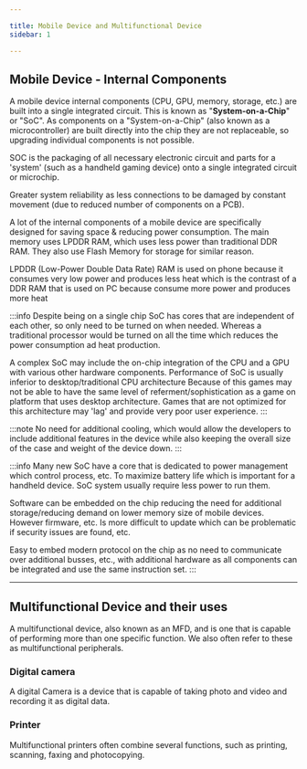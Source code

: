 ```yaml
---

title: Mobile Device and Multifunctional Device
sidebar: 1

---
```


## Mobile Device - Internal Components

A mobile device internal components (CPU, GPU, memory, storage, etc.) are built into a single integrated circuit. 
This is known as "**System-on-a-Chip**" or "SoC". As components on a "System-on-a-Chip" (also known as a microcontroller) 
are built directly into the chip they are not replaceable, so upgrading individual components is not possible. 

SOC is the packaging of all necessary electronic circuit and parts for a 'system' (such as a handheld gaming device) onto a single integrated circuit or microchip.

Greater system reliability as less connections to be damaged by constant movement (due to reduced number of components on a PCB).

A lot of the internal components of a mobile device are specifically designed for saving space & reducing power consumption. 
The main memory uses LPDDR RAM, which uses less power than traditional DDR RAM. They also use Flash Memory for storage for similar reason.

LPDDR (Low-Power Double Data Rate) RAM is used on phone because it consumes very low power and produces less heat which is the contrast of 
a DDR RAM that is used on PC because consume more power and produces more heat

:::info
Despite being on a single chip SoC has cores that are independent of each other, so only need to be turned on when needed. 
Whereas a traditional processor would be turned on all the time which reduces the power consumption ad heat production.

A complex SoC may include the on-chip integration of the CPU and a GPU with various other hardware components.
Performance of SoC is usually inferior to desktop/traditional CPU architecture Because of this games may not be able to have the same level of referment/sophistication as a game on platform that uses desktop architecture. 
Games that are not optimized for this architecture may 'lag' and provide very poor user experience.
:::

:::note
No need for additional cooling, which would allow the developers to include additional features in the device while 
also keeping the overall size of the case and weight of the device down.
:::

:::info
Many new SoC have a core that is dedicated to power management which control process, etc. 
To maximize battery life which is important for a handheld device. SoC system usually require less power to run them.

Software can be embedded on the chip reducing the need for additional storage/reducing demand on lower memory size of mobile devices. 
However firmware, etc. Is more difficult to update which can be problematic if security issues are found, etc.

Easy to embed modern protocol on the chip as no need to communicate over additional busses, etc., 
with additional hardware as all components can be integrated and use the same instruction set.
:::

---

## Multifunctional Device and their uses

A multifunctional device, also known as an MFD, and is one that is capable of performing more than one specific function.
We also often refer to these as multifunctional peripherals.

### Digital camera

A digital Camera is a device that is capable of taking photo and video and recording it as digital data.

### Printer

Multifunctional printers often combine several functions, such as printing, scanning, faxing and photocopying. 